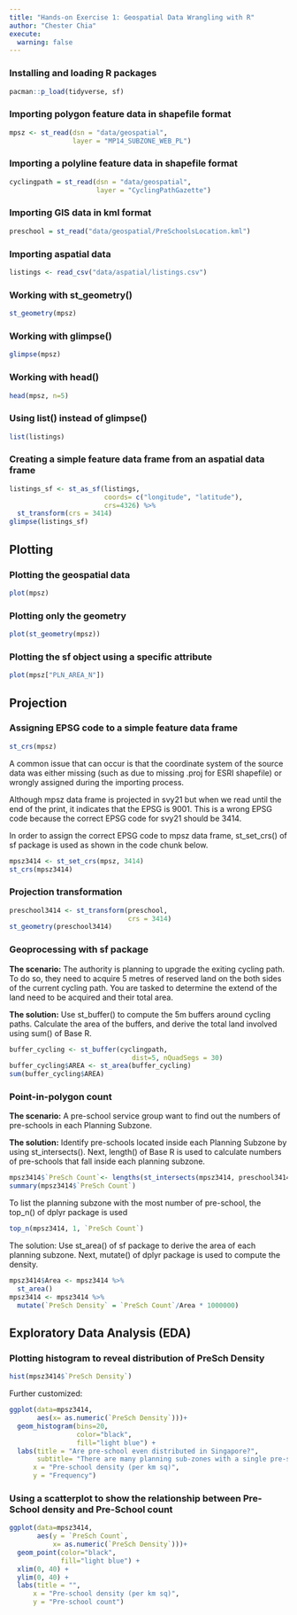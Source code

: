 ```yaml
---
title: "Hands-on Exercise 1: Geospatial Data Wrangling with R"
author: "Chester Chia"
execute:
  warning: false
---
```


### Installing and loading R packages

```r
pacman::p_load(tidyverse, sf)
```

### **Importing polygon feature data in shapefile format**

```r
mpsz <- st_read(dsn = "data/geospatial",
                layer = "MP14_SUBZONE_WEB_PL")
```

### Importing a polyline feature data in shapefile format

```r
cyclingpath = st_read(dsn = "data/geospatial", 
                      layer = "CyclingPathGazette")
```

### Importing GIS data in kml format

```r
preschool = st_read("data/geospatial/PreSchoolsLocation.kml")
```

### Importing aspatial data

```r
listings <- read_csv("data/aspatial/listings.csv")
```

### Working with st_geometry()

```r
st_geometry(mpsz)
```

### Working with glimpse()

```r
glimpse(mpsz)
```

### Working with head()

```r
head(mpsz, n=5)
```

### Using list() instead of glimpse()

```r
list(listings)
```

### Creating a simple feature data frame from an aspatial data frame

```r
listings_sf <- st_as_sf(listings,
                        coords= c("longitude", "latitude"),
                        crs=4326) %>%
  st_transform(crs = 3414)
glimpse(listings_sf)
```

## Plotting

### Plotting the geospatial data

```r
plot(mpsz)
```

### Plotting only the geometry

```r
plot(st_geometry(mpsz))
```

### Plotting the sf object using a specific attribute

```r
plot(mpsz["PLN_AREA_N"])
```

## Projection

### Assigning EPSG code to a simple feature data frame

```r
st_crs(mpsz)
```

A common issue that can occur is that the coordinate system of the source data was either missing (such as due to missing .proj for ESRI shapefile) or wrongly assigned during the importing process.

Although mpsz data frame is projected in svy21 but when we read until the end of the print, it indicates that the EPSG is 9001. This is a wrong EPSG code because the correct EPSG code for svy21 should be 3414.

In order to assign the correct EPSG code to mpsz data frame, st_set_crs() of sf package is used as shown in the code chunk below.

```r
mpsz3414 <- st_set_crs(mpsz, 3414)
st_crs(mpsz3414)
```

### Projection transformation

```r
preschool3414 <- st_transform(preschool, 
                              crs = 3414)
st_geometry(preschool3414)
```

### Geoprocessing with sf package

**The scenario:** The authority is planning to upgrade the exiting cycling path. To do so, they need to acquire 5 metres of reserved land on the both sides of the current cycling path. You are tasked to determine the extend of the land need to be acquired and their total area.

**The solution:** Use st_buffer() to compute the 5m buffers around cycling paths. Calculate the area of the buffers, and derive the total land involved using sum() of Base R.

```r
buffer_cycling <- st_buffer(cyclingpath, 
                               dist=5, nQuadSegs = 30)
buffer_cycling$AREA <- st_area(buffer_cycling)
sum(buffer_cycling$AREA)
```

### Point-in-polygon count

**The scenario:** A pre-school service group want to find out the numbers of pre-schools in each Planning Subzone.

**The solution:** Identify pre-schools located inside each Planning Subzone by using st_intersects(). Next, length() of Base R is used to calculate numbers of pre-schools that fall inside each planning subzone.

```r
mpsz3414$`PreSch Count`<- lengths(st_intersects(mpsz3414, preschool3414))
summary(mpsz3414$`PreSch Count`)
```

To list the planning subzone with the most number of pre-school, the top_n() of dplyr package is used

```r
top_n(mpsz3414, 1, `PreSch Count`)
```

The solution: Use st_area() of sf package to derive the area of each planning subzone. Next, mutate() of dplyr package is used to compute the density.

```r
mpsz3414$Area <- mpsz3414 %>%
  st_area()
mpsz3414 <- mpsz3414 %>%
  mutate(`PreSch Density` = `PreSch Count`/Area * 1000000)
```

## Exploratory Data Analysis (EDA)

### Plotting histogram to reveal distribution of PreSch Density

```r
hist(mpsz3414$`PreSch Density`)
```

Further customized:

```r
ggplot(data=mpsz3414, 
       aes(x= as.numeric(`PreSch Density`)))+
  geom_histogram(bins=20, 
                 color="black", 
                 fill="light blue") +
  labs(title = "Are pre-school even distributed in Singapore?",
       subtitle= "There are many planning sub-zones with a single pre-school, on the other hand, \nthere are two planning sub-zones with at least 20 pre-schools",
      x = "Pre-school density (per km sq)",
      y = "Frequency")
```

### Using a scatterplot to show the relationship between Pre-School density and Pre-School count

```r
ggplot(data=mpsz3414, 
       aes(y = `PreSch Count`, 
           x= as.numeric(`PreSch Density`)))+
  geom_point(color="black", 
             fill="light blue") +
  xlim(0, 40) +
  ylim(0, 40) +
  labs(title = "",
      x = "Pre-school density (per km sq)",
      y = "Pre-school count")
```
